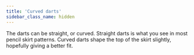 ```yaml
---
title: 'Curved darts'
sidebar_class_name: hidden
---
```


The darts can be straight, or curved. Straight darts is what you see in most
pencil skirt patterns. Curved darts shape the top of the skirt slightly, hopefully
giving a better fit.
